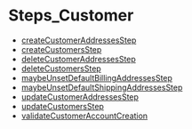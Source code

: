 
# Steps\_Customer

- [createCustomerAddressesStep](../Steps_Customer/functions/core_flows.Customer.Steps_Customer.createCustomerAddressesStep/page.mdx)
- [createCustomersStep](../Steps_Customer/functions/core_flows.Customer.Steps_Customer.createCustomersStep/page.mdx)
- [deleteCustomerAddressesStep](../Steps_Customer/functions/core_flows.Customer.Steps_Customer.deleteCustomerAddressesStep/page.mdx)
- [deleteCustomersStep](../Steps_Customer/functions/core_flows.Customer.Steps_Customer.deleteCustomersStep/page.mdx)
- [maybeUnsetDefaultBillingAddressesStep](../Steps_Customer/functions/core_flows.Customer.Steps_Customer.maybeUnsetDefaultBillingAddressesStep/page.mdx)
- [maybeUnsetDefaultShippingAddressesStep](../Steps_Customer/functions/core_flows.Customer.Steps_Customer.maybeUnsetDefaultShippingAddressesStep/page.mdx)
- [updateCustomerAddressesStep](../Steps_Customer/functions/core_flows.Customer.Steps_Customer.updateCustomerAddressesStep/page.mdx)
- [updateCustomersStep](../Steps_Customer/functions/core_flows.Customer.Steps_Customer.updateCustomersStep/page.mdx)
- [validateCustomerAccountCreation](../Steps_Customer/functions/core_flows.Customer.Steps_Customer.validateCustomerAccountCreation/page.mdx)
